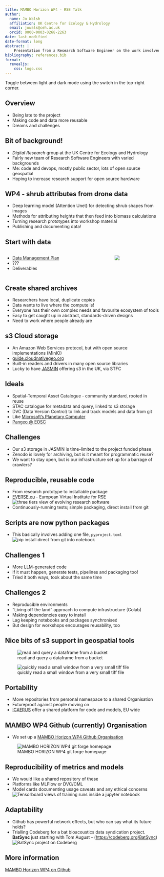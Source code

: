 ```yaml
---
title: MAMBO Horizon WP4 - RSE Talk 
author:
  name: Jo Walsh
  affiliation: UK Centre for Ecology & Hydrology
  email: jowals@ceh.ac.uk
  orcid: 0000-0003-0268-2263
date: last-modified
date-format: long
abstract: |
    Presentation from a Research Software Engineer on the work involved making MAMBO code and data portable and reusable, with potential lessons for future effort
bibliography: references.bib
format:
  revealjs: 
    css: logo.css
---
```


:::: {.content-visible when-format="html" unless-format="revealjs"}
:::{.callout-tip}
Toggle between light and dark mode using the switch in the top-right corner.
:::
::::

## Overview 

* Being late to the project
* Making code and data more reusable
* Dreams and challenges

## Bit of background!

* _Digital Research_ group at the UK Centre for Ecology and Hydrology
* Fairly new team of Research Software Engineers with varied backgrounds
* Me: code and devops, mostly public sector, lots of open source geospatial
* Hoping to increase research support for open source hardware

## WP4 - shrub attributes from drone data

* Deep learning model (Attention Unet) for detecting shrub shapes from images
* Methods for attributing heights that then feed into biomass calculations
* Turning research prototypes into workshop material
* Publishing and documenting data! 

## Start with data 

:::: {.columns}

::: {.column width="70%"}

* [Data Management Plan](https://www.ceh.ac.uk/news-and-media/blogs/implementing-fair-wizard-ukceh)
* ???
* Deliverables

:::

::: {.column width="30%"}

![](images/dmp_gnome.png)

:::

::::

## Create shared archives

* Researchers have local, duplicate copies
* Data wants to live where the compute is!
* Everyone has their own complex needs and favourite ecosystem of tools
* Easy to get caught up in abstract, standards-driven designs
* Need to work where people already are

## s3 Cloud storage

* An Amazon Web Services protocol, but with open source implementations (MinIO)
* [guide.cloudnativegeo.org](https://guide.cloudnativegeo.org)
* Built-in readers and drivers in many open source libraries
* Lucky to have [JASMIN](https://jasmin.ac.uk/) offering s3 in the UK, via STFC

## Ideals 

* Spatial-Temporal Asset Catalogue - community standard, rooted in reuse
* STAC catalogue for metadata and query, linked to s3 storage
* DVC (Data Version Control) to link and track models and data from git
* Like [Microsoft's Planetary Computer](https://planetarycomputer.microsoft.com)
* [Pangeo @ EOSC](https://pangeo-eosc.vm.fedcloud.eu/)

## Challenges

* Our s3 storage in JASMIN is time-limited to the project funded phase
* Zenodo is lovely for archiving, but is it meant for programmatic reuse?
* We want to stay open, but is our infrastructure set up for a barrage of crawlers?

## Reproducible, reusable code

* From research prototype to installable package
* [EVERSE.eu](https://everse.software/) - European Virtual Institute for RSE
![three tiers view of evolving research software](images/everse_three_tiers.png)
* Continuously-running tests; simple packaging, direct install from git

## Scripts are now python packages

* This basically involves adding one file, `pyproject.toml`
![pip install direct from git into notebook](images/one_shot_install.png)

## Challenges 1

* More LLM-generated code
* If it must happen, generate tests, pipelines and packaging too!
* Tried it both ways, took about the same time


## Challenges 2

* Reproducible environments
* "Living off the land" approach to compute infrastructure (Colab)
* Making dependencies easy to install
* Lag keeping notebooks and packages synchronised
* But design for workshops encourages reusability, too

## Nice bits of s3 support in geospatial tools

![read and query a dataframe from a bucket](images/read_gpd_s3.png)

![quickly read a small window from a very small tiff file](images/rasterio_s3_window.png)

## Portability

* Move repositories from personal namespace to a shared Organisation
* Futureproof against people moving on
* [ICAERUS](https://icaerus.eu/) offer a shared platform for code and models, EU wide

## MAMBO WP4 Github (currently) Organisation

* We set up a [MAMBO Horizon WP4 Github Organisation](https://github.com/MAMBO-Horizon-WP4/) 

![MAMBO HORIZON WP4 git forge homepage](images/github_org_wp4.png)

## Reproducibility of metrics and models

* We would like a shared repository of these
* Platforms like MLFlow or DVC/CML
* Model cards documenting usage caveats and any ethical concerns
![Tensorboard views of training runs inside a jupyter notebook](images/tensorboard_notebook.png)

## Adaptability

* Github has powerful network effects, but who can say what its future holds?
* Trialling Codeberg for a bat bioacoustics data syndication project. **BatSync** just starting with Tom August - ([https://codeberg.org/BatSync](https://codeberg.org/BatSync))
![BatSync project on Codeberg](images/batsync_homepage.png)

## More information

[MAMBO Horizon WP4 on Github](https://github.com/MAMBO-Horizon-WP4/)
